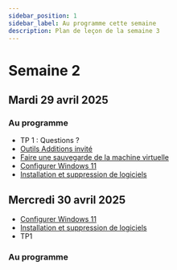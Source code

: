 ```yaml
---
sidebar_position: 1
sidebar_label: Au programme cette semaine
description: Plan de leçon de la semaine 3
---
```


# Semaine 2

## Mardi 29 avril 2025

### Au programme

- TP 1 : Questions ?
- [Outils Additions invité](./additions_invite.mdx)
- [Faire une sauvegarde de la machine virtuelle](./sauvegarde_vm.mdx)
- [Configurer Windows 11](./Exercices/configuration_windows.mdx)
- [Installation et suppression de logiciels](./Exercices/installation_logiciels.mdx)

## Mercredi 30 avril 2025

- [Configurer Windows 11](./Exercices/configuration_windows.mdx)
- [Installation et suppression de logiciels](./Exercices/installation_logiciels.mdx)
- TP1

### Au programme

